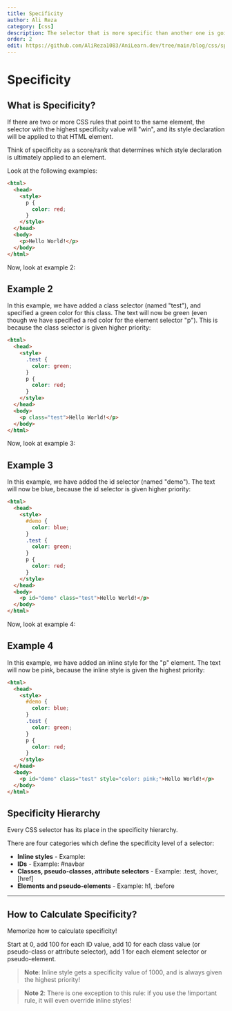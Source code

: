 ```yaml
---
title: Specificity
author: Ali Reza
category: [css]
description: The selector that is more specific than another one is going to win. (id, class, tag)
order: 2
edit: https://github.com/AliReza1083/AniLearn.dev/tree/main/blog/css/specificity.mdx
---
```


# Specificity

## What is Specificity?

If there are two or more CSS rules that point to the same element, the selector with the highest specificity value will "win", and its style declaration will be applied to that HTML element.

Think of specificity as a score/rank that determines which style declaration is ultimately applied to an element.

Look at the following examples:

```html index.html
<html>
  <head>
    <style>
      p {
        color: red;
      }
    </style>
  </head>
  <body>
    <p>Hello World!</p>
  </body>
</html>
```

Now, look at example 2:

## Example 2

In this example, we have added a class selector (named "test"), and specified a green color for this class. The text will now be green (even though we have specified a red color for the element selector "p"). This is because the class selector is given higher priority:

```html
<html>
  <head>
    <style>
      .test {
        color: green;
      }
      p {
        color: red;
      }
    </style>
  </head>
  <body>
    <p class="test">Hello World!</p>
  </body>
</html>
```

Now, look at example 3:

## Example 3

In this example, we have added the id selector (named "demo"). The text will now be blue, because the id selector is given higher priority:

```html
<html>
  <head>
    <style>
      #demo {
        color: blue;
      }
      .test {
        color: green;
      }
      p {
        color: red;
      }
    </style>
  </head>
  <body>
    <p id="demo" class="test">Hello World!</p>
  </body>
</html>
```

Now, look at example 4:

## Example 4

In this example, we have added an inline style for the "p" element. The text will now be pink, because the inline style is given the highest priority:

```html
<html>
  <head>
    <style>
      #demo {
        color: blue;
      }
      .test {
        color: green;
      }
      p {
        color: red;
      }
    </style>
  </head>
  <body>
    <p id="demo" class="test" style="color: pink;">Hello World!</p>
  </body>
</html>
```

## Specificity Hierarchy

Every CSS selector has its place in the specificity hierarchy.

There are four categories which define the specificity level of a selector:

- **Inline styles** - Example:
- **IDs** - Example: #navbar
- **Classes, pseudo-classes, attribute selectors** - Example: .test, :hover, [href]
- **Elements and pseudo-elements** - Example: h1, :before

<hr />

## How to Calculate Specificity?

Memorize how to calculate specificity!

Start at 0, add 100 for each ID value, add 10 for each class value (or pseudo-class or attribute selector), add 1 for each element selector or pseudo-element.

> **Note**: Inline style gets a specificity value of 1000, and is always given the highest priority!

> **Note 2**: There is one exception to this rule: if you use the !important rule, it will even override inline styles!
